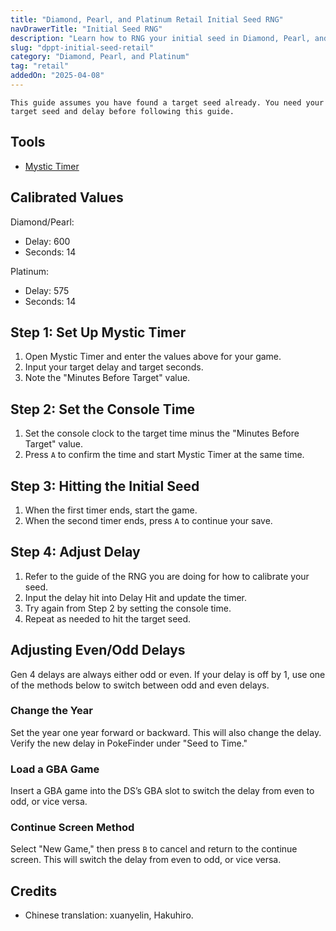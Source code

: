 ```yaml
---
title: "Diamond, Pearl, and Platinum Retail Initial Seed RNG"
navDrawerTitle: "Initial Seed RNG"
description: "Learn how to RNG your initial seed in Diamond, Pearl, and Platinum on a physical console."
slug: "dppt-initial-seed-retail"
category: "Diamond, Pearl, and Platinum"
tag: "retail"
addedOn: "2025-04-08"
---
```


```
This guide assumes you have found a target seed already. You need your target seed and delay before following this guide.
```

## Tools

- [Mystic Timer](/mystic-timer)

## Calibrated Values

Diamond/Pearl:

- Delay: 600
- Seconds: 14

Platinum:

- Delay: 575
- Seconds: 14

## Step 1: Set Up Mystic Timer

1. Open Mystic Timer and enter the values above for your game.
2. Input your target delay and target seconds.
3. Note the "Minutes Before Target" value.

## Step 2: Set the Console Time

1. Set the console clock to the target time minus the "Minutes Before Target" value.
2. Press `A` to confirm the time and start Mystic Timer at the same time.

## Step 3: Hitting the Initial Seed

1. When the first timer ends, start the game.
2. When the second timer ends, press `A` to continue your save.

## Step 4: Adjust Delay

1. Refer to the guide of the RNG you are doing for how to calibrate your seed.
2. Input the delay hit into Delay Hit and update the timer.
3. Try again from Step 2 by setting the console time.
4. Repeat as needed to hit the target seed.

## Adjusting Even/Odd Delays

Gen 4 delays are always either odd or even. If your delay is off by 1, use one of the methods below to switch between odd and even delays.

### Change the Year

Set the year one year forward or backward. This will also change the delay. Verify the new delay in PokeFinder under "Seed to Time."

### Load a GBA Game

Insert a GBA game into the DS’s GBA slot to switch the delay from even to odd, or vice versa.

### Continue Screen Method

Select "New Game," then press `B` to cancel and return to the continue screen. This will switch the delay from even to odd, or vice versa.

## Credits

- Chinese translation: xuanyelin, Hakuhiro.
